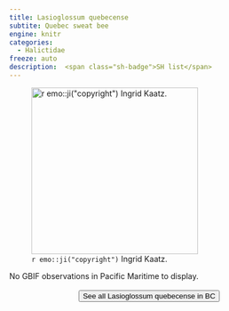 ```yaml
---
title: Lasioglossum quebecense
subtite: Quebec sweat bee
engine: knitr
categories:
  - Halictidae
freeze: auto
description:  <span class="sh-badge">SH list</span>
---
```

![`r emo::ji("copyright")` Ingrid Kaatz.](https://inaturalist-open-data.s3.amazonaws.com/photos/316308524/large.jpeg){height=300}



No GBIF observations in Pacific Maritime to display.
<br><br>
<center>


<a href="https://inaturalist.ca/observations?place_id=any&subview=map&taxon_id=199085"><button type="button" class="btn btn-secondary">See all Lasioglossum quebecense in BC <i class="fa-solid fa-arrow-up-right-from-square"></i> </button></a>
</center>
